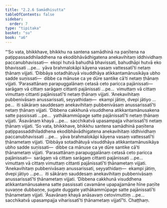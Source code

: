 ```yaml
---
title: "2.2.6 Samādhisutta"
tableOfContents: false
sidebar:
  order: 7
type: "tipitaka"
basket: "su"
book: "a6"
---
```



<DynamicBreadcrumb />

<Division number="70" book="a6" bookNo="16" page="371">

<Paragraph number="635" book="a6">
“‘So vata, bhikkhave, bhikkhu na santena samādhinā na paṇītena na paṭippassaddhiladdhena na ekodibhāvādhigatena anekavihitaṃ iddhividhaṃ paccanubhavissati—  ekopi hutvā bahudhā bhavissati, bahudhāpi hutvā eko bhavissati …pe…  yāva brahmalokāpi kāyena vasaṃ vattessatī’ti netaṃ ṭhānaṃ vijjati. ‘Dibbāya sotadhātuyā visuddhāya atikkantamānusikāya ubho sadde suṇissati—  dibbe ca mānuse ca ye dūre santike cā’ti netaṃ ṭhānaṃ vijjati. ‘Parasattānaṃ parapuggalānaṃ cetasā ceto paricca pajānissati—  sarāgaṃ vā cittaṃ sarāgaṃ cittanti pajānissati …pe…  vimuttaṃ vā cittaṃ vimuttaṃ cittanti pajānissatī’ti netaṃ ṭhānaṃ vijjati. ‘Anekavihitaṃ pubbenivāsaṃ anussarissati, seyyathidaṃ—  ekampi jātiṃ, dvepi jātiyo …pe…  iti sākāraṃ sauddesaṃ anekavihitaṃ pubbenivāsaṃ anussarissatī’ti netaṃ ṭhānaṃ vijjati. ‘Dibbena cakkhunā visuddhena atikkantamānusakena satte passissati …pe…  yathākammūpage satte pajānissatī’ti netaṃ ṭhānaṃ vijjati. ‘Āsavānaṃ khayā …pe…  sacchikatvā upasampajja viharissatī’ti netaṃ ṭhānaṃ vijjati.
</Paragraph>

<Paragraph number="636" book="a6">
‘So vata, bhikkhave, bhikkhu santena samādhinā paṇītena paṭippassaddhiladdhena ekodibhāvādhigatena anekavihitaṃ iddhividhaṃ paccanubhavissati …pe…  yāva brahmalokāpi kāyena vasaṃ vattessatī’ti ṭhānametaṃ vijjati. ‘Dibbāya sotadhātuyā visuddhāya atikkantamānusikāya ubho sadde suṇissati—  dibbe ca mānuse ca ye dūre santike cā’ti ṭhānametaṃ vijjati. ‘Parasattānaṃ parapuggalānaṃ cetasā ceto paricca pajānissati—  sarāgaṃ vā cittaṃ sarāgaṃ cittanti pajānissati …pe…  vimuttaṃ vā cittaṃ vimuttaṃ cittanti pajānissatī’ti ṭhānametaṃ vijjati. ‘Anekavihitaṃ pubbenivāsaṃ anussarissati, seyyathidaṃ—  ekampi jātiṃ, dvepi jātiyo …pe…  iti sākāraṃ sauddesaṃ anekavihitaṃ pubbenivāsaṃ anussarissatī’ti ṭhānametaṃ vijjati. ‘Dibbena cakkhunā visuddhena atikkantamānusakena satte passissati cavamāne upapajjamāne hīne paṇīte suvaṇṇe dubbaṇṇe, sugate duggate yathākammūpage satte pajānissatī’ti ṭhānametaṃ vijjati. ‘Āsavānaṃ khayā anāsavaṃ cetovimuttiṃ …pe…  sacchikatvā upasampajja viharissatī’ti ṭhānametaṃ vijjatī”ti.

</Paragraph>
</Division>

<Paragraph number="637" type="center" book="a6">
Chaṭṭhaṃ.
</Paragraph>